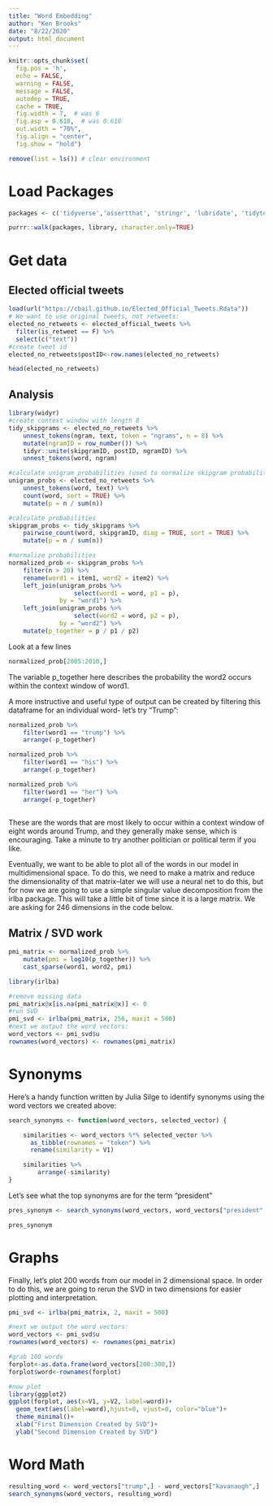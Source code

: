 ```yaml
---
title: "Word Embedding"
author: "Ken Brooks"
date: "8/22/2020"
output: html_document
---
```


```r

knitr::opts_chunk$set(
  fig.pos = 'h',
  echo = FALSE,
  warning = FALSE,
  message = FALSE,
  autodep = TRUE,
  cache = TRUE,
  fig.width = 7,  # was 6
  fig.asp = 0.618,  # was 0.618
  out.width = "70%",
  fig.align = "center",
  fig.show = "hold")

remove(list = ls()) # clear environment
```

# Load Packages

```r

packages <- c('tidyverse','assertthat', 'stringr', 'lubridate', 'tidytext', 'knitr')

purrr::walk(packages, library, character.only=TRUE)

```

# Get data

## Elected official tweets
```r

load(url("https://cbail.github.io/Elected_Official_Tweets.Rdata"))
# We want to use original tweets, not retweets:
elected_no_retweets <- elected_official_tweets %>%
  filter(is_retweet == F) %>%
  select(c("text"))
#create tweet id
elected_no_retweets$postID<-row.names(elected_no_retweets)

head(elected_no_retweets)
```

## Analysis
```r

library(widyr)
#create context window with length 8
tidy_skipgrams <- elected_no_retweets %>%
    unnest_tokens(ngram, text, token = "ngrams", n = 8) %>%
    mutate(ngramID = row_number()) %>% 
    tidyr::unite(skipgramID, postID, ngramID) %>%
    unnest_tokens(word, ngram)

#calculate unigram probabilities (used to normalize skipgram probabilities later)
unigram_probs <- elected_no_retweets %>%
    unnest_tokens(word, text) %>%
    count(word, sort = TRUE) %>%
    mutate(p = n / sum(n))

#calculate probabilities
skipgram_probs <- tidy_skipgrams %>%
    pairwise_count(word, skipgramID, diag = TRUE, sort = TRUE) %>%
    mutate(p = n / sum(n))

#normalize probabilities
normalized_prob <- skipgram_probs %>%
    filter(n > 20) %>%
    rename(word1 = item1, word2 = item2) %>%
    left_join(unigram_probs %>%
                  select(word1 = word, p1 = p),
              by = "word1") %>%
    left_join(unigram_probs %>%
                  select(word2 = word, p2 = p),
              by = "word2") %>%
    mutate(p_together = p / p1 / p2)
```

Look at a few lines

```r
normalized_prob[2005:2010,]

```

The variable p_together here describes the probability the word2 occurs within the context window of word1.

A more instructive and useful type of output can be created by filtering this dataframe for an individual word- let’s try “Trump”:

```r
normalized_prob %>% 
    filter(word1 == "trump") %>%
    arrange(-p_together)

normalized_prob %>% 
    filter(word1 == "his") %>%
    arrange(-p_together)

normalized_prob %>% 
    filter(word1 == "her") %>%
    arrange(-p_together)
    
```

These are the words that are most likely to occur within a context window of eight words around Trump, and they generally make sense, which is encouraging. Take a minute to try another politician or political term if you like.

Eventually, we want to be able to plot all of the words in our model in multidimensional space. To do this, we need to make a matrix and reduce the dimensionality of that matrix–later we will use a neural net to do this, but for now we are going to use a simple singular value decomposition from the irlba package. This will take a little bit of time since it is a large matrix. We are asking for 246 dimensions in the code below.

## Matrix / SVD work

```r
pmi_matrix <- normalized_prob %>%
    mutate(pmi = log10(p_together)) %>%
    cast_sparse(word1, word2, pmi)

library(irlba)
```

```r
#remove missing data
pmi_matrix@x[is.na(pmi_matrix@x)] <- 0
#run SVD
pmi_svd <- irlba(pmi_matrix, 256, maxit = 500)
#next we output the word vectors:
word_vectors <- pmi_svd$u
rownames(word_vectors) <- rownames(pmi_matrix)
```

# Synonyms

Here’s a handy function written by Julia Silge to identify synonyms using the word vectors we created above:

```r

search_synonyms <- function(word_vectors, selected_vector) {

    similarities <- word_vectors %*% selected_vector %>%
      as_tibble(rownames = "token") %>% 
      rename(similarity = V1)

    similarities %>%
        arrange(-similarity)    
}

```

Let’s see what the top synonyms are for the term “president”

```r

pres_synonym <- search_synonyms(word_vectors, word_vectors["president",])

```

```r
pres_synonym
```
# Graphs

Finally, let’s plot 200 words from our model in 2 dimensional space. In order to do this, we are going to rerun the SVD in two dimensions for easier plotting and interpretation.

```r
pmi_svd <- irlba(pmi_matrix, 2, maxit = 500)

#next we output the word vectors:
word_vectors <- pmi_svd$u
rownames(word_vectors) <- rownames(pmi_matrix)

#grab 100 words
forplot<-as.data.frame(word_vectors[200:300,])
forplot$word<-rownames(forplot)

#now plot
library(ggplot2)
ggplot(forplot, aes(x=V1, y=V2, label=word))+
  geom_text(aes(label=word),hjust=0, vjust=0, color="blue")+
  theme_minimal()+
  xlab("First Dimension Created by SVD")+
  ylab("Second Dimension Created by SVD")
```
# Word Math

```r

resulting_word <- word_vectors["trump",] - word_vectors["kavanaugh",]
search_synonyms(word_vectors, resulting_word)


```

